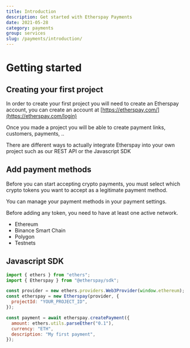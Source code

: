 ```yaml
---
title: Introduction
description: Get started with Etherspay Payments
date: 2021-05-28
category: payments
group: services
slug: /payments/introduction/
---
```


# Getting started

## Creating your first project

In order to create your first project you will need to create an Etherspay account, you can create an account at [https://etherspay.com/](https://etherspay.com/login)

Once you made a project you will be able to create payment links, customers, payments, ..

There are different ways to actually integrate Etherspay into your own project such as our REST API or the Javascript SDK

## Add payment methods

Before you can start accepting crypto payments, you must select which crypto tokens you want to accept as a legitimate payment method.

You can manage your payment methods in your payment settings.

Before adding any token, you need to have at least one active network.

- Ethereum
- Binance Smart Chain
- Polygon
- Testnets

## Javascript SDK

```javascript
import { ethers } from "ethers";
import { Etherspay } from "@etherspay/sdk";

const provider = new ethers.providers.Web3Provider(window.ethereum);
const etherspay = new Etherspay(provider, {
  projectId: "YOUR_PROJECT_ID",
});

const payment = await etherspay.createPayment({
  amount: ethers.utils.parseEther("0.1"),
  currency: "ETH",
  description: "My first payment",
});
```
